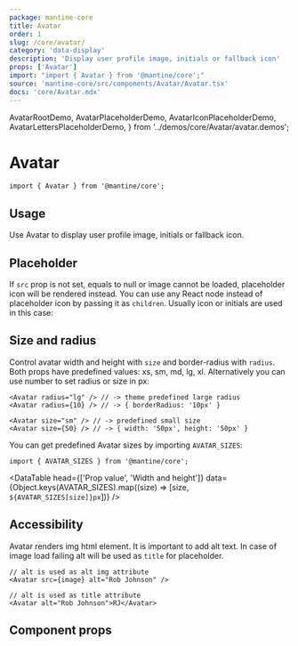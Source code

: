```yaml
---
package: mantine-core
title: Avatar
order: 1
slug: /core/avatar/
category: 'data-display'
description: 'Display user profile image, initials or fallback icon'
props: ['Avatar']
import: "import { Avatar } from '@mantine/core';"
source: 'mantine-core/src/components/Avatar/Avatar.tsx'
docs: 'core/Avatar.mdx'
---
```


  AvatarRootDemo,
  AvatarPlaceholderDemo,
  AvatarIconPlaceholderDemo,
  AvatarLettersPlaceholderDemo,
} from '../demos/core/Avatar/avatar.demos';

# Avatar

<PageHeader
  source="mantine-core/src/components/Avatar/Avatar.tsx"
  docs="core/Avatar.mdx"
  package="@mantine/core"
/>

```tsx
import { Avatar } from '@mantine/core';
```

## Usage

Use Avatar to display user profile image, initials or fallback icon.

<Demo data={AvatarDemos.usage} />

## Placeholder

If `src` prop is not set, equals to null or image cannot be loaded, placeholder icon will be rendered instead.
You can use any React node instead of placeholder icon by passing it as `children`.
Usually icon or initials are used in this case:

<Demo data={AvatarDemos.placeholders} />

## Size and radius

<Demo data={AvatarDemos.configurator} />

Control avatar width and height with `size` and border-radius with `radius`.
Both props have predefined values: xs, sm, md, lg, xl.
Alternatively you can use number to set radius or size in px:

```tsx
<Avatar radius="lg" /> // -> theme predefined large radius
<Avatar radius={10} /> // -> { borderRadius: '10px' }

<Avatar size="sm" /> // -> predefined small size
<Avatar size={50} /> // -> { width: '50px', height: '50px' }
```

<Demo data={AvatarDemos.sizes} />

You can get predefined Avatar sizes by importing `AVATAR_SIZES`:

```tsx
import { AVATAR_SIZES } from '@mantine/core';
```

<DataTable
  head={['Prop value', 'Width and height']}
  data={Object.keys(AVATAR_SIZES).map((size) => [size, `${AVATAR_SIZES[size]}px`])}
/>

## Accessibility

Avatar renders img html element. It is important to add alt text.
In case of image load failing alt will be used as `title` for placeholder.

```tsx
// alt is used as alt img attribute
<Avatar src={image} alt="Rob Johnson" />

// alt is used as title attribute
<Avatar alt="Rob Johnson">RJ</Avatar>
```

## Component props

<PropsTable component="Avatar" />
